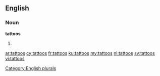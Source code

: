 ==English==

===Noun===
'''tattoos'''

# {{plural of|[[tattoo]]}}

[[Category:English plurals]]

[[ar:tattoos]]
[[cy:tattoos]]
[[fr:tattoos]]
[[ku:tattoos]]
[[my:tattoos]]
[[nl:tattoos]]
[[sv:tattoos]]
[[vi:tattoos]]